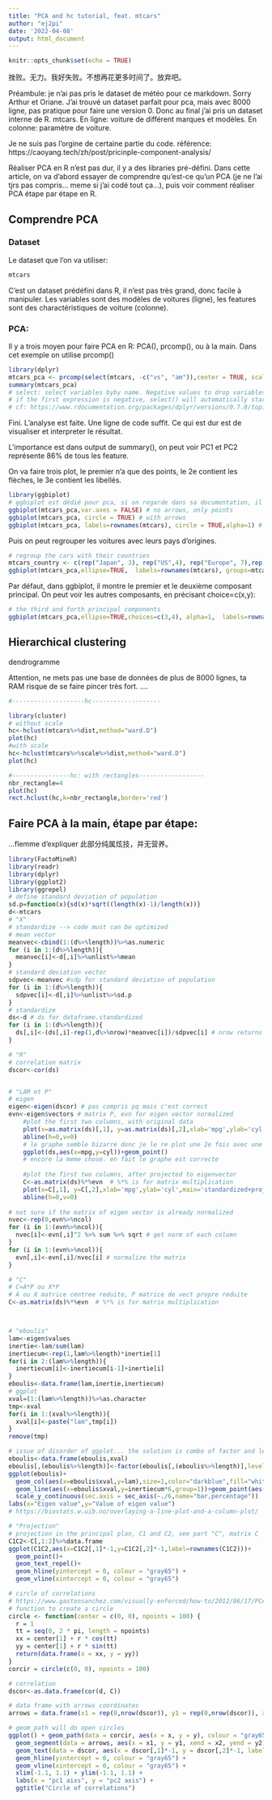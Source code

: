 ---
title: "PCA and hc tutorial, feat. mtcars"
author: "ej2pi"
date: '2022-04-08'
output: html_document
---

```{r setup, include=FALSE}
knitr::opts_chunk$set(echo = TRUE)
```
挫败。无力。我好失败。不想再花更多时间了。放弃吧。

Préambule: je n'ai pas pris le dataset de météo pour ce markdown. Sorry Arthur et Oriane. J'ai trouvé un dataset parfait pour pca, mais avec 8000 ligne, pas pratique pour faire une version 0. Donc au final j'ai pris un dataset interne de R. mtcars. En ligne: voiture de différent marques et modèles. En colonne: paramètre de voiture.


Je ne suis pas l'orgine de certaine partie du code. référence:
https://caoyang.tech/zh/post/pricinple-component-analysis/

Réaliser PCA en R n'est pas dur, il y a des libraries pré-défini.
Dans cette article, on va d'abord essayer de comprendre qu'est-ce qu'un PCA (je ne l'ai tjrs pas compris... meme si j'ai codé tout ça...), puis voir comment réaliser PCA étape par étape en R.

## Comprendre PCA
### Dataset
Le dataset que l'on va utiliser:
```{r p1}
mtcars
```
C'est un dataset prédéfini dans R, il n'est pas très grand, donc facile à manipuler.
Les variables sont des modèles de voitures (ligne), les features sont des charactéristiques de voiture (colonne).

### PCA:
Il y a trois moyen pour faire PCA en R: PCA(), prcomp(), ou à la main.
Dans cet exemple on utilise prcomp()
```{r p2, message=FALSE}
library(dplyr)
mtcars_pca <- prcomp(select(mtcars, -c("vs", "am")),center = TRUE, scale = TRUE) 
summary(mtcars_pca)
# select: select variables byby name. Negative values to drop variables.
# if the first expression is negative, select() will automatically start with all variables
# cf: https://www.rdocumentation.org/packages/dplyr/versions/0.7.8/topics/select
```
Fini. L'analyse est faite. Une ligne de code suffit.
Ce qui est dur est de visualiser et interpreter le résultat.

L'importance est dans output de summary(), on peut voir PC1 et PC2 représente 86% de tous les feature.

On va faire trois plot, le premier n'a que des points, le 2e contient les flèches, le 3e contient les libellés.
```{r p3, message=FALSE}
library(ggbiplot)
# ggbiplot est dédié pour pca, si on regarde dans sa documentation, il ne prend que l'objet de prcomp ou princomp comme parametre
ggbiplot(mtcars_pca,var.axes = FALSE) # no arrows, only points
ggbiplot(mtcars_pca, circle = TRUE) # with arrows
ggbiplot(mtcars_pca, labels=rownames(mtcars), circle = TRUE,alpha=1) # with label names
```

Puis on peut regrouper les voitures avec leurs pays d'origines.
```{r p4}
# regroup the cars with their countries
mtcars_country <- c(rep("Japan", 3), rep("US",4), rep("Europe", 7),rep("US",3), "Europe", rep("Japan", 3), rep("US",4), rep("Europe", 3), "US", rep("Europe", 3))
ggbiplot(mtcars_pca,ellipse=TRUE,  labels=rownames(mtcars), groups=mtcars_country)
```

Par défaut, dans ggbiplot, il montre le premier et le deuxième composant principal. On peut voir les autres composants, en précisant choice=c(x,y):
```{r p5  }
# the third and forth principal components
ggbiplot(mtcars_pca,ellipse=TRUE,choices=c(3,4), alpha=1,  labels=rownames(mtcars), groups=mtcars_country)
```




## Hierarchical clustering
dendrogramme

Attention, ne mets pas une base de données de plus de 8000 lignes, ta RAM risque de se faire pincer très fort.
....
```{r p6}
#--------------------hc-------------------

library(cluster)
# without scale
hc<-hclust(mtcars%>%dist,method="ward.D")
plot(hc)
#with scale
hc<-hclust(mtcars%>%scale%>%dist,method="ward.D") 
plot(hc)

#----------------hc: with rectangles------------------
nbr_rectangle=4
plot(hc)
rect.hclust(hc,k=nbr_rectangle,border='red')
```



## Faire PCA à la main, étape par étape:
...flemme d'expliquer
此部分纯属炫技，并无营养。
```{r p7}
library(FactoMineR)
library(readr)
library(dplyr)
library(ggplot2)
library(ggrepel)
# define standard deviation of population
sd.p=function(x){sd(x)*sqrt((length(x)-1)/length(x))}
d<-mtcars
# "X"
# standardize --> code must can be optimized
# mean vector
meanvec<-cbind(1:(d%>%length))%>%as.numeric
for (i in 1:(d%>%length)){
  meanvec[i]<-d[,i]%>%unlist%>%mean
}
# standard deviation vector    
sdpvec<-meanvec #sdp for standard deviation of population
for (i in 1:(d%>%length)){
  sdpvec[i]<-d[,i]%>%unlist%>%sd.p
}
# standardize
ds<-d # ds for dataframe.standardized
for (i in 1:(d%>%length)){
  ds[,i]<-(ds[,i]-rep(1,d%>%nrow)*meanvec[i])/sdpvec[i] # nrow returns row number
}

# "R"
# correlation matrix
dscor<-cor(ds)


# "LAM et P"
# eigen
eigen<-eigen(dscor) # pas compris pq mais c'est correct
evn<-eigen$vectors # matrix P, evn for eigen vector normalized
    #plot the first two columns, with original data
    plot(x=as.matrix(ds)[,1], y=as.matrix(ds)[,2],xlab='mpg',ylab='cyl',main='standardized')
    abline(h=0,v=0)
    # le graphe semble bizarre donc je le re plot une 2e fois avec une 2e methode
    ggplot(ds,aes(x=mpg,y=cyl))+geom_point()
    # encore la meme chose. en fait le graphe est correcte 
    
    #plot the first two columns, after projected to eigenvector
    C<-as.matrix(ds)%*%evn  # %*% is for matrix multiplication
    plot(x=C[,1], y=C[,2],xlab='mpg',ylab='cyl',main='standardized+projected to eigenvector')
    abline(h=0,v=0)
    
# not sure if the matrix of eigen vector is already normalized
nvec<-rep(0,evn%>%ncol)
for (i in 1:(evn%>%ncol)){
  nvec[i]<-evn[,i]^2 %>% sum %>% sqrt # get norm of each column
}
for (i in 1:(evn%>%ncol)){
  evn[,i]<-evn[,i]/nvec[i] # normalize the matrix
}

# "C"
# C=A*P ou X*P
# A ou X matrice centree reduite, P matrice de vect propre reduite
C<-as.matrix(ds)%*%evn  # %*% is for matrix multiplication



# "eboulis"
lam<-eigen$values
inertie<-lam/sum(lam)
inertiecum<-rep(1,lam%>%length)*inertie[1]
for(i in 2:(lam%>%length)){
  inertiecum[i]<-inertiecum[i-1]+inertie[i]
}
eboulis<-data.frame(lam,inertie,inertiecum)
# ggplot
xval=(1:(lam%>%length))%>%as.character
tmp<-xval
for(i in 1:(xval%>%length)){
  xval[i]<-paste("lam",tmp[i])
}
remove(tmp)

# issue of disorder of ggplot... the solution is combo of factor and levels
eboulis<-data.frame(eboulis,xval)
eboulis[,(eboulis%>%length)]<-factor(eboulis[,(eboulis%>%length)],levels=xval)
ggplot(eboulis)+
  geom_col(aes(x=eboulis$xval,y=lam),size=1,color="darkblue",fill="white")+
  geom_line(aes(x=eboulis$xval,y=inertiecum*6,group=1))+geom_point(aes(x=xval,y=lam))+
  scale_y_continuous(sec.axis = sec_axis(~./6,name="bar,percentage"))
labs(x="Eigen value",y="Value of eigen value")
# https://biostats.w.uib.no/overlaying-a-line-plot-and-a-column-plot/

# "Projection"
# projection in the principal plan, C1 and C2, see part "C", matrix C
C1C2<-C[,1:2]%>%data.frame
ggplot(C1C2,aes(x=C1C2[,1]*-1,y=C1C2[,2]*-1,label=rownames(C1C2)))+
  geom_point()+
  geom_text_repel()+
  geom_hline(yintercept = 0, colour = "gray65") +
  geom_vline(xintercept = 0, colour = "gray65")

# circle of correlations
# https://www.gastonsanchez.com/visually-enforced/how-to/2012/06/17/PCA-in-R/
# function to create a circle
circle <- function(center = c(0, 0), npoints = 100) {
  r = 1
  tt = seq(0, 2 * pi, length = npoints)
  xx = center[1] + r * cos(tt)
  yy = center[1] + r * sin(tt)
  return(data.frame(x = xx, y = yy))
}
corcir = circle(c(0, 0), npoints = 100)

# correlation
dscor<-as.data.frame(cor(d, C))

# data frame with arrows coordinates
arrows = data.frame(x1 = rep(0,nrow(dscor)), y1 = rep(0,nrow(dscor)), x2 = dscor[,1]*-1, y2 = dscor[,2]*-1)

# geom_path will do open circles
ggplot() + geom_path(data = corcir, aes(x = x, y = y), colour = "gray65") + 
  geom_segment(data = arrows, aes(x = x1, y = y1, xend = x2, yend = y2), colour = "gray65") + 
  geom_text(data = dscor, aes(x = dscor[,1]*-1, y = dscor[,2]*-1, label = rownames(dscor))) + 
  geom_hline(yintercept = 0, colour = "gray65") + 
  geom_vline(xintercept = 0, colour = "gray65") + 
  xlim(-1.1, 1.1) + ylim(-1.1, 1.1) + 
  labs(x = "pc1 aixs", y = "pc2 axis") + 
  ggtitle("Circle of correlations")
```